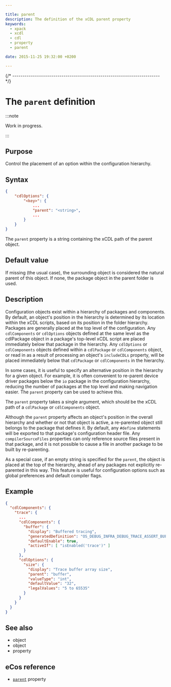 ```yaml
---

title: parent
description: The definition of the xCDL parent property
keywords:
  - xpack
  - xcdl
  - cdl
  - property
  - parent

date: 2015-11-25 19:32:00 +0200

---
```



{/* ------------------------------------------------------------------------ */}

# The `parent` definition

:::note

Work in progress.

:::

## Purpose

Control the placement of an option within the configuration hierarchy.

## Syntax

```json {5}
{
    "cdlOptions": {
        "<key>": {
            ...
            "parent": "<string>",
            ...
        }
    }
}
```

The `parent` property is a string containing the xCDL path of the parent object.

## Default value

If missing (the usual case), the surrounding object is considered the natural parent of this object. If none, the package object in the parent folder is used.

## Description

Configuration objects exist within a hierarchy of packages and components. By default, an object's position in the hierarchy is determined by its location within the xCDL scripts, based on its position in the folder hierarchy. Packages are generally placed at the top level of the configuration. Any `cdlComponents` or `cdlOptions` objects defined at the same level as the cdlPackage object in a package's top-level xCDL script are placed immediately below that package in the hierarchy. Any `cdlOptions` or `cdlComponents` objects defined within a `cdlPackage` or `cdlComponents` object, or read in as a result of processing an object's `includeCDLs` property, will be placed immediately below that `cdlPackage` or `cdlComponents` in the hierarchy.

In some cases, it is useful to specify an alternative position in the hierarchy for a given object. For example, it is often convenient to re-parent device driver packages below the `io` package in the configuration hierarchy, reducing the number of packages at the top level and making navigation easier. The `parent` property can be used to achieve this.

The `parent` property takes a single argument, which should be the xCDL path of a `cdlPackage` or `cdlComponents` object.

Although the `parent` property affects an object's position in the overall hierarchy and whether or not that object is active, a re-parented object still belongs to the package that defines it. By default, any `#define` statements will be exported to that package's configuration header file. Any `compilerSourceFiles` properties can only reference source files present in that package, and it is not possible to cause a file in another package to be built by re-parenting.

As a special case, if an empty string is specified for the `parent`, the object is placed at the top of the hierarchy, ahead of any packages not explicitly re-parented in this way. This feature is useful for configuration options such as global preferences and default compiler flags.

## Example

```json
{
  "cdlComponents": {
    "trace": {
      ...
      "cdlComponents": {
        "buffer": {
          "display": "Buffered tracing",
          "generatedDefinition": "OS_DEBUG_INFRA_DEBUG_TRACE_ASSERT_BUFFER",
          "defaultEnable": true,
          "activeIf": [ "isEnabled('trace')" ]
        }
      },
      "cdlOptions": {
        "size": {
          "display": "Trace buffer array size",
          "parent": "buffer",
          "valueType": "int",
          "defaultValue": "32",
          "legalValues": "5 to 65535"
        }
      }
    }
  }
}
```

## See also

- <MetadataObjectLink name="cdlComponents" /> object
- <MetadataObjectLink name="cdlPackage" /> object
- <MetadataPropertyLink name="includeCDLs" /> property

## eCos reference

- [`parent`](https://ecos.sourceware.org/docs-latest/cdl-guide/ref.parent.html) property
